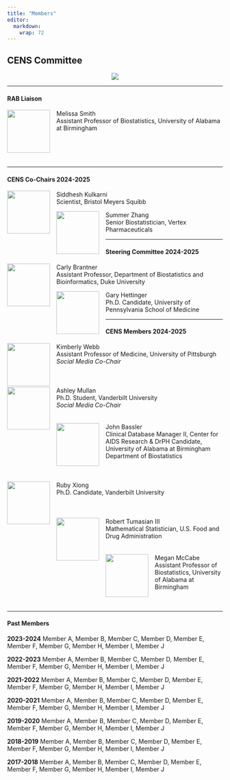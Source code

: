 ```yaml
---
title: "Members"
editor: 
  markdown: 
    wrap: 72
---
```


## CENS Committee

<center>![](GIF.gif)</center>

------------------------------------------------------------------------

#### RAB Liaison

![](headshots/mj-smith-headshot.png){style="float:left; margin-right: 15px;"
width="100"} Melissa Smith\
Assistant Professor of Biostatistics, University of Alabama at
Birmingham\
\
\
\
\

------------------------------------------------------------------------

#### CENS Co-Chairs 2024-2025

::: {layout-ncol="2"}
![](headshots/s-kulkarni-headshot.png){style="float:left; margin-right: 15px;"
width="100"} Siddhesh Kulkarni\
Scientist, Bristol Meyers Squibb\

![](headshots/xs-zhang-headshot.png){style="float:left; margin-right: 15px;"
width="100"} Summer Zhang\
Senior Biostatistician, Vertex Pharmaceuticals\
:::

------------------------------------------------------------------------

#### Steering Committee 2024-2025

::: {layout-ncol="2"}
![](headshots/cl-brantner-headshot.png){style="float:left; margin-right: 15px;"
width="100"} Carly Brantner\
Assistant Professor, Department of Biostatistics and Bioinformatics,
Duke University\
  
![](headshots/g-hettinger-headshot.png){style="float:left; margin-right: 15px;"
width="100"} Gary Hettinger\
Ph.D. Candidate, University of Pennsylvania School of Medicine\
:::

------------------------------------------------------------------------

#### CENS Members 2024-2025

![](headshots/KAH_Webb_headshot.jpg){style="float:left; margin-right: 15px;"
width="100"} Kimberly Webb\
Assistant Professor of Medicine, University of Pittsburgh\
*Social Media Co-Chair*
\
\
\
\
![](headshots/ae-mullan-headshot.png){style="float:left; margin-right: 15px;"
width="100"} Ashley Mullan\
Ph.D. Student, Vanderbilt University\
*Social Media Co-Chair*
\
\
\
![](headshots/jr-bassler-headshot.png){style="float:left; margin-right: 15px;"
width="100"} John Bassler\
Clinical Database Manager II, Center for AIDS Research & DrPH Candidate,
University of Alabama at Birmingham Department of Biostatistics\
\
\
\
![](headshots/jr-xiong-headshot.png){style="float:left; margin-right: 15px;"
width="100"} Ruby Xiong\
Ph.D. Candidate, Vanderbilt University
\
\
\
\
![](headshots/ra-tumasian-headshot.png){style="float:left; margin-right: 15px;"
width="100"} Robert Tumasian III\
Mathematical Statistician, U.S. Food and Drug Administration
\
\
\
![](headshots/m-mccabe-headshot.png){style="float:left; margin-right: 15px;"
width="100"} Megan McCabe\
Assistant Professor of Biostatistics, University of Alabama at
Birmingham
\
\
\

------------------------------------------------------------------------

#### Past Members

::: {layout-ncol="2"}
**2023-2024** Member A, Member B, Member C, Member D, Member E, Member
F, Member G, Member H, Member I, Member J

**2022-2023** Member A, Member B, Member C, Member D, Member E, Member
F, Member G, Member H, Member I, Member J

**2021-2022** Member A, Member B, Member C, Member D, Member E, Member
F, Member G, Member H, Member I, Member J

**2020-2021** Member A, Member B, Member C, Member D, Member E, Member
F, Member G, Member H, Member I, Member J

**2019-2020** Member A, Member B, Member C, Member D, Member E, Member
F, Member G, Member H, Member I, Member J

**2018-2019** Member A, Member B, Member C, Member D, Member E, Member
F, Member G, Member H, Member I, Member J

**2017-2018** Member A, Member B, Member C, Member D, Member E, Member
F, Member G, Member H, Member I, Member J
:::
